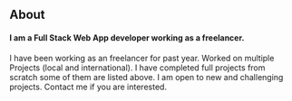 ## About

#### I am a Full Stack Web App developer working as a freelancer.

I have been working as an freelancer for past year. Worked on multiple Projects (local and international). I have completed full projects from scratch some of them are listed above. I am open to new and challenging projects. Contact me if you are interested.